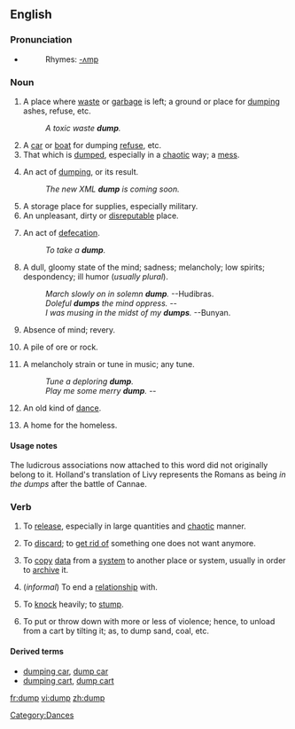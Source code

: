 ==English==

===Pronunciation===
* {{IPA|dʌmp}}
*:Rhymes: [[Rhymes:English:-ʌmp|-ʌmp]]

===Noun===
{{en-noun}}

# A place where [[waste]] or [[garbage]] is left; a ground or place for [[#Verb|dumping]] ashes, refuse, etc.
#: ''A toxic waste '''dump'''.''
# A [[car]] or [[boat]] for dumping [[refuse]], etc.
# That which is [[#Verb|dumped]], especially in a [[chaotic]] way; a [[mess]].
# {{computing}} An act of [[#Verb|dumping]], or its result.
#: ''The new XML '''dump''' is coming soon.''
# A storage place for supplies, especially military.
# An unpleasant, dirty or [[disreputable]] place.
# {{vulgar}} An act of [[defecation]].
#: ''To take a '''dump'''.''
# A dull, gloomy state of the mind; sadness; melancholy; low spirits; despondency; ill humor (''usually plural'').
#: ''March slowly on in solemn '''dump'''.''  --Hudibras.
#: ''Doleful '''dumps''' the mind oppress.''  --{{Shak.}}
#: ''I was musing in the midst of my '''dumps'''.''  --Bunyan.
# Absence of mind; revery.
# {{mining}} A pile of ore or rock.
# {{obsolete}} A melancholy strain or tune in music; any tune.
#: ''Tune a deploring '''dump'''.''
#: ''Play me some merry '''dump'''.''  --{{Shak.}}
# {{obsolete}} An old kind of [[dance]].
# {{rfv-sense}} A home for the homeless.

====Usage notes====
The ludicrous associations now attached to this word did not originally belong to it.  Holland's translation of Livy represents the Romans as being ''in the dumps'' after the battle of Cannae.

===Verb===
{{en-verb}}

# {{transitive}} To [[release]], especially in large quantities and [[chaotic]] manner.
# {{transitive}} To [[discard]]; to [[get rid of]] something one does not want anymore.
# {{transitive}} {{computing}} To [[copy]] [[data]] from a [[system]] to another place or system, usually in order to [[archive]] it.
# {{transitive}} (''informal'') To end a [[relationship]] with.
# {{transitive}} To [[knock]] heavily; to [[stump]].
# {{transitive}} {{US}} To put or throw down with more or less of violence; hence, to unload from a cart by tilting it; as, to dump sand, coal, etc.

====Derived terms====
*[[dumping car]], [[dump car]]
*[[dumping cart]], [[dump cart]]

[[Category:Dances]]

[[fr:dump]]
[[vi:dump]]
[[zh:dump]]